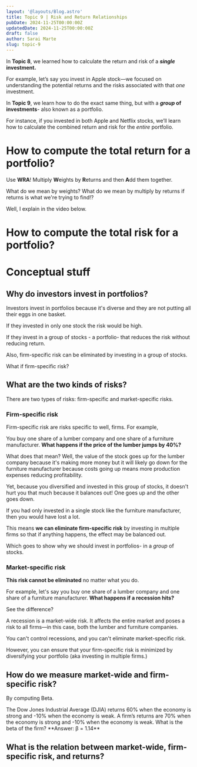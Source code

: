 ```yaml
---
layout: '@layouts/Blog.astro'
title: Topic 9 | Risk and Return Relationships
pubDate: 2024-11-25T00:00:00Z 
updatedDate: 2024-11-25T00:00:00Z 
draft: false
author: Sarai Marte
slug: topic-9
---
```



In **Topic 8**, we learned how to calculate the return and risk of a ***single* investment.**

For example, let’s say you invest in Apple stock—we focused on understanding the potential returns and the risks associated with that *one* investment.

In **Topic 9**, we learn how to do the exact same thing, but with a ***group* of investments**- also known as a portfolio.

For instance, if you invested in both Apple and Netflix stocks, we’ll learn how to calculate the combined return and risk for the *entire* portfolio.

# How to compute the total return for a portfolio?

Use **WRA**! Multiply **W**eights by **R**eturns and then **A**dd them together. 

What do we mean by weights? What do we mean by multiply by returns if returns is what we're trying to find!?

Well, I explain in the video below.

# How to compute the total risk for a portfolio?


# Conceptual stuff

## Why do investors invest in portfolios?

Investors invest in portfolios because it's diverse and they are not putting all their eggs in one basket.

If they invested in only one stock the risk would be high.

If they invest in a group of stocks - a portfolio- that reduces the risk without reducing return. 

Also, firm-specific risk can be eliminated by investing in a group of stocks. 

What if firm-specific risk?

## What are the two kinds of risks?

There are two types of risks: firm-specific and market-specific risks. 

### Firm-specific risk

Firm-specific risk are risks specific to well, firms. For example,

You buy one share of a lumber company and one share of a furniture manufacturer. **What happens if the price of the lumber jumps by 40%?**

What does that mean? Well, the value of the stock goes up for the lumber company because it's making more money but it will likely go down for the furniture manufacturer because costs going up means more production expenses reducing profitability. 

Yet, because you diversified and invested in this group of stocks, it doesn't hurt you that much because it balances out! One goes up and the other goes down. 

If you had only invested in a single stock like the furniture manufacturer, then you would have lost a lot. 

This means **we can eliminate firm-specific risk** by investing in multiple firms so that if anything happens, the effect may be balanced out. 

Which goes to show why we should invest in portfolios- in a *group* of stocks.

### Market-specific risk 

**This risk cannot be eliminated** no matter what you do.


For example, let's say you buy one share of a lumber company and one share of a furniture manufacturer. **What happens if a recession hits?**

See the difference?

A recession is a market-wide risk. It affects the entire market and poses a risk to all firms—in this case, both the lumber and furniture companies.

You can't control recessions, and you can't eliminate market-specific risk.

However, you can ensure that your firm-specific risk is minimized by diversifying your portfolio (aka investing in multiple firms.)


## How do we measure market-wide and firm-specific risk?

By computing Beta. 

<Problem n = "1">
The Dow Jones Industrial Average (DJIA) returns 60% when the economy is strong and -10% when the economy is weak. A firm’s returns are 70% when the economy is strong and -10% when the economy is weak. What is the beta of the firm?
</Problem>

<Solution>
**Answer: β = 1.14**
</Solution>

## What is the relation between market-wide, firm-specific risk, and returns?

